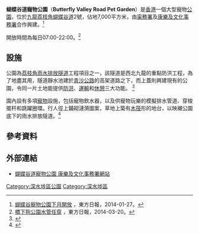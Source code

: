 
{{NoteTA|1=zh-hans:谷道;zh-hant:谷道;}}

'''蝴蝶谷道寵物公園'''（'''Butterfly Valley Road Pet Garden'''）是[[香港|香港]]一個大型寵物[[公園|公園]]，位於[[九龍|九龍]][[荔枝角|荔枝角]][[蝴蝶谷道|蝴蝶谷道]]2號，佔地7,000平方米，由[[渠務署|渠務署]]及[[康樂及文化事務署|康樂及文化事務署]]合作興建。<ref name=oriental01>[http://orientaldaily.on.cc/cnt/news/20140127/00176_032.html 蝴蝶<nowiki>谷</nowiki>寵物公園下月開放] {{Wayback|url=http://orientaldaily.on.cc/cnt/news/20140127/00176_032.html |date=20160305134054 }}，東方日報，2014-01-27。</ref>

開放時間為每日07:00-22:00。<ref name=oriental02>[http://orientaldaily.on.cc/cnt/lifestyle/20140320/00321_001.html 橋下狗公園水管任穿] {{Wayback|url=http://orientaldaily.on.cc/cnt/lifestyle/20140320/00321_001.html |date=20160305075234 }}，東方日報，2014-03-20。</ref>

== 設施 ==
公園為[[荔枝角雨水排放隧道|荔枝角雨水排放隧道]]工程項目之一，該隧道是西北九龍的重點防洪工程，為了地盡其用，隧道靜水池建於[[青沙公路|青沙公路]]的高架道路之下，而上蓋則興建現有的公園，令同一片土地能提供[[防洪|防洪]]、[[運輸|運輸]]和[[休憩|休憩]]三大功能。 <ref>{{cite web |language=zh-hant |url=http://hk.ulifestyle.com.hk/spot/detail.html?id=ABdGDVowBw9ZHgNq&utm_source=uhk&utm_medium=title&utm_campaign=search-all&utm_content=title1-1 |title=蝴蝶<nowiki>谷</nowiki>道寵物公園 |publisher=HK[[港生活|港生活]] |access-date=2015-08-14 |archive-date=2016-03-05 |archive-url=https://web.archive.org/web/20160305014809/http://hk.ulifestyle.com.hk/spot/detail.html?id=ABdGDVowBw9ZHgNq&utm_source=uhk&utm_medium=title&utm_campaign=search-all&utm_content=title1-1 |dead-url=no }}</ref>

園內設有多項[[寵物|寵物]]設施，包括寵物飲水器，以及供寵物玩樂的模擬排水管道、穿梭擺杆和跳躍圈環。行人徑上鋪砌漣漪圖案，草地上築有[[木筏|木筏]]形的地台，以映襯公園底下的雨水排放隧道。<ref>{{cite web |language=zh-hant |url=http://travel.ulifestyle.com.hk/DetailSpot.php?id=ADkRaREpA3IMIg |title=香港景點 蝴蝶<nowiki>谷</nowiki>道寵物公園 |publisher=[[U_Travel|U Travel]] |access-date=2015-08-14 |archive-date=2019-02-13 |archive-url=https://web.archive.org/web/20190213183812/http://travel.ulifestyle.com.hk/DetailSpot.php?id=ADkRaREpA3IMIg |dead-url=no }}</ref>

== 參考資料 ==
<references/>

== 外部連結 ==
*[http://www.lcsd.gov.hk/tc/facilities/facilitieslist/facilities.php?ftid=47&did=9 蝴蝶谷道寵物公園 康樂及文化事務署網站] {{Wayback|url=http://www.lcsd.gov.hk/tc/facilities/facilitieslist/facilities.php?ftid=47&did=9 |date=20181011135004 }}

{{HK-cult-stub}}
{{香港公園}}

[[Category:深水埗區公園|Category:深水埗區公園]]
[[Category:深水埗區|Category:深水埗區]]